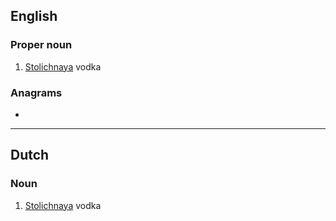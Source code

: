 ==English==

===Proper noun===
{{en-proper noun}}

# {{lb|en|slang}} [[w:Stolichnaya|Stolichnaya]] vodka

===Anagrams===
* {{anagrams|en|lotis|toils}}

----

==Dutch==

===Noun===
{{nl-noun||-'s|Stolietje}}

# {{lb|nl|slang}} [[Stolichnaya]] vodka